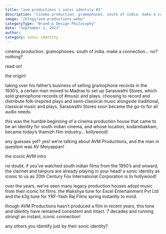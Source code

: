 ```yaml
---
title: "avm productions | sonic identity #3"
description: "cinema production. gramophones. south of india. make a connection… no? nothing?"
image: "/blogs/avm-productions.webp"
categoryType: "Brand & Design Philosophy"
date: "September 1, 2023"
author:
category: sonic identity
---
```


cinema production. gramophones. south of india. make a connection… no? nothing?

read on!

the origin!

taking over his father’s business of selling gramophone records in the 1930’s, a certain man moved to Madras to set up Saraswathi Stores, which sold gramophone records of #music and plays. choosing to record and distribute folk-inspired plays and semi-classical music alongside traditional, classical music and plays, Saraswathi Stores soon became the go-to for all audio needs.

this was the humble beginning of a cinema production house that came to be an identity for south indian cinema, and whose location, kodambakkam, became today’s thamizh film industry… kollywood!

any guesses yet? yes! we’re talking about AVM Productions, and the man in question was AV Meiyappan!

the iconic AVM intro

no doubt, if you’ve watched south indian films from the 1950’s and onward, the clarinet and tanpura are already playing in your head! a sonic identity as iconic to us as 20th Century Fox International Corporation is to hollywood!

over the years, we’ve seen many legacy production houses adopt music from their iconic hit films. the #lakshya tune for Excel Entertainment Pvt Ltd and the k3g tune for YRF-Yash Raj Films spring instantly to mind.

though AVM Productions hasn’t produced a film in recent years, this tone and identity have remained consistent and intact. 7 decades and running strong! an instant, iconic connection!

any others you identify just by their sonic identity?
